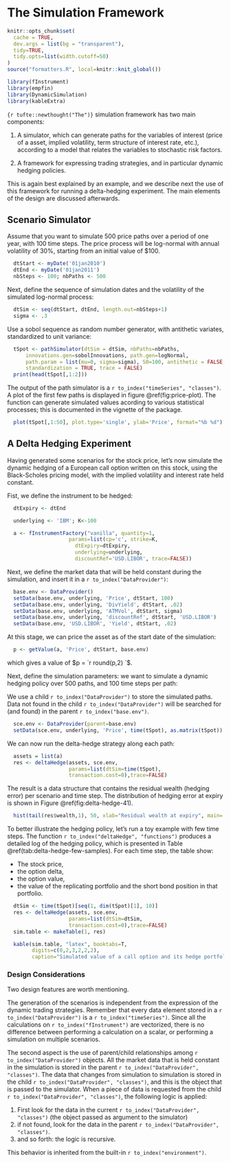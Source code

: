 # The Simulation Framework {#sim-framework}

```r
knitr::opts_chunk$set(
  cache = TRUE,
  dev.args = list(bg = "transparent"),
  tidy=TRUE,
  tidy.opts=list(width.cutoff=50)
)
source("formatters.R", local=knitr::knit_global())
```

```r
library(fInstrument)
library(empfin)
library(DynamicSimulation)
library(kableExtra)
```

```{r tufte::newthought("The")}``` simulation framework has two main components:

1.  A simulator, which can generate paths for the variables of interest
    (price of a asset, implied volatility, term structure of interest
    rate, etc.), according to a model that relates the variables to
    stochastic risk factors.

2.  A framework for expressing trading strategies, and in particular
    dynamic hedging policies.

This is again best explained by an example, and we describe next the use
of this framework for running a delta-hedging experiment. The main
elements of the design are discussed afterwards.

## Scenario Simulator

Assume that you want to simulate 500 price paths over a period of one
year, with 100 time steps. The price process will be log-normal with
annual volatility of $30\%$, starting from an initial value of $\$100$.

```r
  dtStart <- myDate('01jan2010')
  dtEnd <- myDate('01jan2011')
  nbSteps <- 100; nbPaths <- 500
```

Next, define the sequence of simulation dates and the volatility of the simulated log-normal process:

```r
  dtSim <- seq(dtStart, dtEnd, length.out=nbSteps+1)
  sigma <- .3
```

Use a sobol sequence as random number generator, with antithetic variates, standardized to unit variance:

```r
  tSpot <- pathSimulator(dtSim = dtSim, nbPaths=nbPaths,
      innovations.gen=sobolInnovations, path.gen=logNormal,
      path.param = list(mu=0, sigma=sigma), S0=100, antithetic = FALSE,
      standardization = TRUE, trace = FALSE)
  print(head(tSpot[,1:2]))
```

The output of the path simulator is a `r to_index("timeSeries", "classes")`. A plot of the first few paths is
displayed in figure \@ref(fig:price-plot). The function can generate simulated
values acording to various statistical processes; this is documented in
the vignette of the package.

```r
  plot(tSpot[,1:50], plot.type='single', ylab='Price', format="%b %d")
```

## A Delta Hedging Experiment

Having generated some scenarios for the stock price, let’s now simulate
the dynamic hedging of a European call option written on this stock,
using the Black-Scholes pricing model, with the implied volatility and
interest rate held constant.

Fist, we define the instrument to be hedged:

```r
  dtExpiry <- dtEnd

  underlying <- 'IBM'; K<-100

  a <- fInstrumentFactory("vanilla", quantity=1,
                    params=list(cp='c', strike=K,
                      dtExpiry=dtExpiry,
                      underlying=underlying,
                      discountRef='USD.LIBOR', trace=FALSE))
```

Next, we define the market data that will be held constant during the
simulation, and insert it in a `r to_index("DataProvider")`:

```r
  base.env <- DataProvider()
  setData(base.env, underlying, 'Price', dtStart, 100)
  setData(base.env, underlying, 'DivYield', dtStart, .02)
  setData(base.env, underlying, 'ATMVol', dtStart, sigma)
  setData(base.env, underlying, 'discountRef', dtStart, 'USD.LIBOR')
  setData(base.env, 'USD.LIBOR', 'Yield', dtStart, .02)
```

At this stage, we can price the asset as of the start date of the
simulation:

```r
  p <- getValue(a, 'Price', dtStart, base.env)
```

which gives a value of $p = `r round(p,2) `$.

Next, define the simulation parameters: we want to simulate a dynamic
hedging policy over 500 paths, and 100 time steps per path:

We use a child `r to_index("DataProvider")` to store the simulated paths. Data not found in the child `r to_index("DataProvider")`
will be searched for (and found) in the parent `r to_index("base.env")`.

```r
  sce.env <- DataProvider(parent=base.env)
  setData(sce.env, underlying, 'Price', time(tSpot), as.matrix(tSpot))
```

We can now run the delta-hedge strategy along each path:

```r
  assets = list(a)
  res <- deltaHedge(assets, sce.env,
                    params=list(dtSim=time(tSpot),
                    transaction.cost=0),trace=FALSE)
```

The result is a data structure that contains the residual wealth
(hedging error) per scenario and time step. The distribution of hedging
error at expiry is shown in Figure \@ref(fig:delta-hedge-41).

```r
  hist(tail(res$wealth,1), 50, xlab="Residual wealth at expiry", main='')
```

To better illustrate the hedging policy, let’s run a toy example with
few time steps. The function `r to_index("deltaHedge", "functions")` produces a detailed log of the hedging
policy, which is presented in Table \@ref(tab:delta-hedge-few-samples). For each time step,
the table show:

-   The stock price,
-   the option delta,
-   the option value,
-   the value of the replicating portfolio and the short bond position in that portfolio.

```r
  dtSim <- time(tSpot)[seq(1, dim(tSpot)[1], 10)]
  res <- deltaHedge(assets, sce.env,
                    params=list(dtSim=dtSim,
                    transaction.cost=0),trace=FALSE)
  sim.table <- makeTable(1, res)
```

```r
  kable(sim.table, "latex", booktabs=T,
        digits=c(0,2,3,2,2,2),
        caption="Simulated value of a call option and its hedge portfolio over time")
```

### Design Considerations

Two design features are worth mentioning.

The generation of the scenarios is independent from the expression of
the dynamic trading strategies. Remember that every data element stored
in a `r to_index("DataProvider")` is a `r to_index("timeSeries")`. Since all the calculations on `r to_index("fInstrument")`
are vectorized, there is no
difference between performing a calculation on a scalar, or performing a
simulation on multiple scenarios.

The second aspect is the use of parent/child relationships among
`r to_index("DataProvider")` objects. All the market data that is held constant in the simulation is
stored in the parent `r to_index("DataProvider", "classes")`. The data that changes from simulation to
simulation is stored in the child `r to_index("DataProvider", "classes")`, and this is the object that is
passed to the simulator. When a piece of data is requested from the
child `r to_index("DataProvider", "classes")`, the following logic is applied:

1.  First look for the data in the current `r to_index("DataProvider", "classes")` (the object passed as
    argument to the simulator)
2.  if not found, look for the data in the parent `r to_index("DataProvider", "classes")`.
3.  and so forth: the logic is recursive.

This behavior is inherited from the built-in `r to_index("environment")`.
